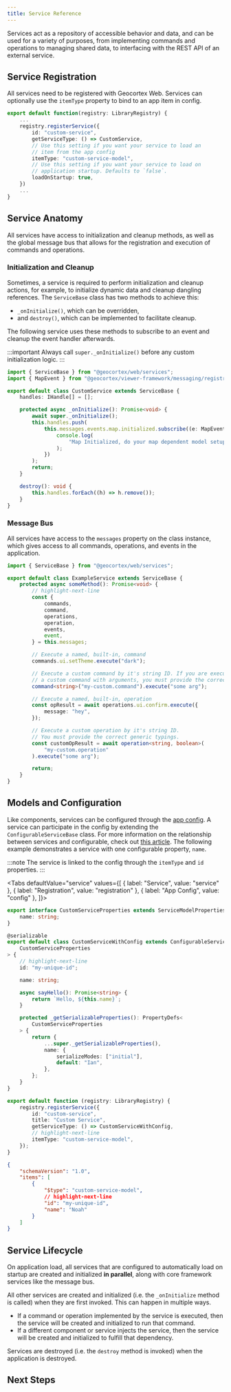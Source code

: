 ```yaml
---
title: Service Reference
---
```



Services act as a repository of accessible behavior and data, and can be used for a variety of purposes, from implementing commands and operations to managing shared data, to interfacing with the REST API of an external service.

## Service Registration

All services need to be registered with Geocortex Web. Services can optionally use the `itemType` property to bind to an app item in config.

```ts
export default function(registry: LibraryRegistry) {
    ...
    registry.registerService({
        id: "custom-service",
        getServiceType: () => CustomService,
        // Use this setting if you want your service to load an
        // item from the app config
        itemType: "custom-service-model",
        // Use this setting if you want your service to load on
        // application startup. Defaults to `false`.
        loadOnStartup: true,
    })
    ...
}
```

## Service Anatomy

All services have access to initialization and cleanup methods, as well as the global message bus that allows for the registration and execution of commands and operations.

### Initialization and Cleanup

Sometimes, a service is required to perform initialization and cleanup actions, for example, to initialize dynamic data and cleanup dangling references. The `ServiceBase` class has two methods to achieve this:

-   `_onInitialize()`, which can be overridden,
-   and `destroy()`, which can be implemented to facilitate cleanup.

The following service uses these methods to subscribe to an event and cleanup the event handler afterwards.

:::important
Always call `super._onInitialize()` before any custom initialization logic.
:::

```ts
import { ServiceBase } from "@geocortex/web/services";
import { MapEvent } from "@geocortex/viewer-framework/messaging/registry/map";

export default class CustomService extends ServiceBase {
    handles: IHandle[] = [];

    protected async _onInitialize(): Promise<void> {
        await super._onInitialize();
        this.handles.push(
            this.messages.events.map.initialized.subscribe((e: MapEvent) => {
                console.log(
                    "Map Initialized, do your map dependent model setup here."
                );
            })
        );
        return;
    }

    destroy(): void {
        this.handles.forEach((h) => h.remove());
    }
}
```

### Message Bus

All services have access to the `messages` property on the class instance, which gives access to all commands, operations, and events in the application.

```ts
import { ServiceBase } from "@geocortex/web/services";

export default class ExampleService extends ServiceBase {
    protected async someMethod(): Promise<void> {
        // highlight-next-line
        const {
            commands,
            command,
            operations,
            operation,
            events,
            event,
        } = this.messages;

        // Execute a named, built-in, command
        commands.ui.setTheme.execute("dark");

        // Execute a custom command by it's string ID. If you are executing
        // a custom command with arguments, you must provide the correct generic typings.
        command<string>("my-custom.command").execute("some arg");

        // Execute a named, built-in, operation
        const opResult = await operations.ui.confirm.execute({
            message: "hey",
        });

        // Execute a custom operation by it's string ID.
        // You must provide the correct generic typings.
        const customOpResult = await operation<string, boolean>(
            "my-custom.operation"
        ).execute("some arg");

        return;
    }
}
```

## Models and Configuration

Like components, services can be configured through the [app config](concepts-app-config.mdx). A service can participate in the config by extending the `ConfigurableServiceBase` class. For more information on the relationship between services and configurable, check out [this article](TODO-serialization-article). The following example demonstrates a service with one configurable property, `name`.

:::note
The service is linked to the config through the `itemType` and `id` properties.
:::

<Tabs
  defaultValue="service"
  values={[
    { label: "Service", value: "service" },
    { label: "Registration", value: "registration" },
    { label: "App Config", value: "config" },
  ]}>
<TabItem value="service">

```ts
export interface CustomServiceProperties extends ServiceModelProperties {
    name: string;
}

@serializable
export default class CustomServiceWithConfig extends ConfigurableServiceBase<
    CustomServiceProperties
> {
    // highlight-next-line
    id: "my-unique-id";

    name: string;

    async sayHello(): Promise<string> {
        return `Hello, ${this.name}`;
    }

    protected _getSerializableProperties(): PropertyDefs<
        CustomServiceProperties
    > {
        return {
            ...super._getSerializableProperties(),
            name: {
                serializeModes: ["initial"],
                default: "Ian",
            },
        };
    }
}
```

</TabItem>
<TabItem value="registration">

```ts
export default function (registry: LibraryRegistry) {
    registry.registerService({
        id: "custom-service",
        title: "Custom Service",
        getServiceType: () => CustomServiceWithConfig,
        // highlight-next-line
        itemType: "custom-service-model",
    });
}
```

</TabItem>
<TabItem value="config">

```json
{
    "schemaVersion": "1.0",
    "items": [
        {
            "$type": "custom-service-model",
            // highlight-next-line
            "id": "my-unique-id",
            "name": "Noah"
        }
    ]
}
```

</TabItem>
</Tabs>

## Service Lifecycle

On application load, all services that are configured to automatically load on startup are created and initialized **in parallel**, along with core framework services like the message bus.

All other services are created and initialized (i.e. the `_onInitialize` method is called) when they are first invoked. This can happen in multiple ways.

-   If a command or operation implemented by the service is executed, then the service will be created and initialized to run that command.
-   If a different component or service injects the service, then the service will be created and initialized to fulfill that dependency.

Services are destroyed (i.e. the `destroy` method is invoked) when the application is destroyed.

## Next Steps

<UseCaseContainer>
    <UseCaseCard
        title="Learn how to use Commands and Operations with Services"
        description="Learn how to run and implement commands and operations with custom services"
        link="sdk-services-commands-operations"
    />
    <UseCaseCard
        title="Learn about Service Interactions"
        description="Learn about how services can directly interact through dependency injection"
        link="sdk-service-injection"
    />
    <UseCaseCard
        title="Build a Custom Command with a Custom Service"
        description="Follow a step by step guide to building a custom command with a custom service"
        link="usecases-implement-command-operation"
    />
    <UseCaseCard
        title="Build a Service that Manages Dynamic Data"
        description="Built a service that manages a dynamic data source and exposes it to components"
        link="usecases-service-dynamic-data"
    />
</UseCaseContainer>
